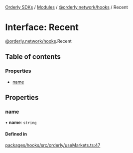 [Orderly SDKs](./../README) / [Modules](./../modules) / [@orderly.network/hooks](./../modules/orderly_network_hooks) / Recent

# Interface: Recent

[@orderly.network/hooks](./../modules/orderly_network_hooks).Recent

## Table of contents

### Properties

- [name](./orderly_network_hooks.Recent#name)

## Properties

### name

• **name**: `string`

#### Defined in

[packages/hooks/src/orderly/useMarkets.ts:47](https://github.com/OrderlyNetwork/js-sdk/blob/b4bb4035/packages/hooks/src/orderly/useMarkets.ts#L47)
